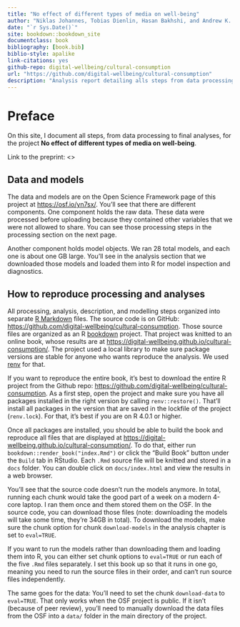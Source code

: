 ```yaml
--- 
title: "No effect of different types of media on well-being"
author: "Niklas Johannes, Tobias Dienlin, Hasan Bakhshi, and Andrew K. Przybylski"
date: "`r Sys.Date()`"
site: bookdown::bookdown_site
documentclass: book
bibliography: [book.bib]
biblio-style: apalike
link-citations: yes
github-repo: digital-wellbeing/cultural-consumption
url: "https://github.com/digital-wellbeing/cultural-consumption"
description: "Analysis report detailing alls steps from data processing to final analyses."
---
```


# Preface {-}

On this site, I document all steps, from data processing to final analyses, for the project **No effect of different types of media on well-being**.

Link to the preprint: <>

## Data and models
The data and models are on the Open Science Framework page of this project at <https://osf.io/yn7sx/>.
You'll see that there are different components.
One component holds the raw data.
These data were processed before uploading because they contained other variables that we were not allowed to share.
You can see those processing steps in the processing section on the next page.

Another component holds model objects.
We ran 28 total models, and each one is about one GB large.
You'll see in the analysis section that we downloaded those models and loaded them into R for model inspection and diagnostics.

## How to reproduce processing and analyses
All processing, analysis, description, and modelling steps organized into separate [R Markdown](https://rmarkdown.rstudio.com/) files.
The source code is on GitHub: <https://github.com/digital-wellbeing/cultural-consumption>.
Those source files are organized as an R [bookdown](https://bookdown.org/yihui/bookdown/) project.
That project was knitted to an online book, whose results are at <https://digital-wellbeing.github.io/cultural-consumption/>.
The project used a local library to make sure package versions are stable for anyone who wants reproduce the analysis.
We used [renv](https://rstudio.github.io/renv/articles/renv.html) for that.

If you want to reproduce the entire book, it's best to download the entire R project from the Github repo: <https://github.com/digital-wellbeing/cultural-consumption>.
As a first step, open the project and make sure you have all packages installed in the right version by calling `renv::restore()`.
That'll install all packages in the version that are saved in the lockfile of the project (`renv.lock`).
For that, it's best if you are on R 4.0.1 or higher.

Once all packages are installed, you should be able to build the book and reproduce all files that are displayed at <https://digital-wellbeing.github.io/cultural-consumption/>.
To do that, either run `bookdown::render_book("index.Rmd")` or click the "Build Book" button under the `Build` tab in RStudio.
Each `.Rmd` source file will be knitted and stored in a `docs` folder.
You can double click on `docs/index.html` and view the results in a web browser.

You'll see that the source code doesn't run the models anymore.
In total, running each chunk would take the good part of a week on a modern 4-core laptop.
I ran them once and them stored them on the OSF.
In the source code, you can download those files (note: downloading the models will take some time, they're 34GB in total).
To download the models, make sure the chunk option for chunk `download-models` in the analysis chapter is set to `eval=TRUE`.

If you want to run the models rather than downloading them and loading them into R, you can either set chunk options to `eval=TRUE` or run each of the five `.Rmd` files separately.
I set this book up so that it runs in one go, meaning you need to run the source files in their order, and can't run source files independently.

The same goes for the data: You'll need to set the chunk `download-data` to `eval=TRUE`.
That only works when the OSF project is public.
If it isn't (because of peer review), you'll need to manually download the data files from the OSF into a `data/` folder in the main directory of the project.